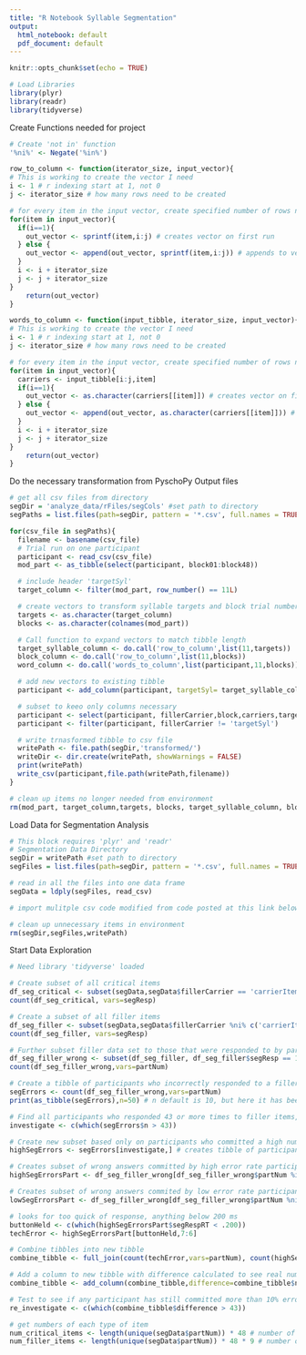 ```yaml
---
title: "R Notebook Syllable Segmentation"
output:
  html_notebook: default
  pdf_document: default
---
```

```r
knitr::opts_chunk$set(echo = TRUE)
```

```r
# Load Libraries
library(plyr)
library(readr)
library(tidyverse)
```

Create Functions needed for project
```r
# Create 'not in' function
'%ni%' <- Negate('%in%')
```

```r
row_to_column <- function(iterator_size, input_vector){
# This is working to create the vector I need
i <- 1 # r indexing start at 1, not 0
j <- iterator_size # how many rows need to be created

# for every item in the input vector, create specified number of rows needed to match length
for(item in input_vector){
  if(i==1){
    out_vector <- sprintf(item,i:j) # creates vector on first run
  } else {
    out_vector <- append(out_vector, sprintf(item,i:j)) # appends to vector on subsequent runs
  }
  i <- i + iterator_size
  j <- j + iterator_size
}
	return(out_vector)
}
```

```r
words_to_column <- function(input_tibble, iterator_size, input_vector){
# This is working to create the vector I need
i <- 1 # r indexing start at 1, not 0
j <- iterator_size # how many rows need to be created

# for every item in the input vector, create specified number of rows needed to match length
for(item in input_vector){
  carriers <- input_tibble[i:j,item]
  if(i==1){
    out_vector <- as.character(carriers[[item]]) # creates vector on first run
  } else {
    out_vector <- append(out_vector, as.character(carriers[[item]])) # appends to vector on subsequent runs
  }
  i <- i + iterator_size
  j <- j + iterator_size
}
	return(out_vector)
}
```

Do the necessary transformation from PyschoPy Output files
```r
# get all csv files from directory
segDir = 'analyze_data/rFiles/segCols' #set path to directory
segPaths = list.files(path=segDir, pattern = '*.csv', full.names = TRUE) #list all the files with path

for(csv_file in segPaths){
  filename <- basename(csv_file)
  # Trial run on one participant
  participant <- read_csv(csv_file)
  mod_part <- as_tibble(select(participant, block01:block48))

  # include header 'targetSyl'
  target_column <- filter(mod_part, row_number() == 11L)

  # create vectors to transform syllable targets and block trial numbers
  targets <- as.character(target_column)
  blocks <- as.character(colnames(mod_part))

  # Call function to expand vectors to match tibble length
  target_syllable_column <- do.call('row_to_column',list(11,targets))
  block_column <- do.call('row_to_column',list(11,blocks))
  word_column <- do.call('words_to_column',list(participant,11,blocks))

  # add new vectors to existing tibble
  participant <- add_column(participant, targetSyl= target_syllable_column, block= block_column, carriers= word_column)

  # subset to keeo only columns necessary
  participant <- select(participant, fillerCarrier,block,carriers,targetSyl,segResp,segRespRT,partNum,session,age,gender,birthCountry,placeResidence,education,preferLanguage,date,expName)
  participant <- filter(participant, fillerCarrier != 'targetSyl')

  # write trnasformed tibble to csv file
  writePath <- file.path(segDir,'transformed/')
  writeDir <- dir.create(writePath, showWarnings = FALSE)
  print(writePath)
  write_csv(participant,file.path(writePath,filename))
}

# clean up items no longer needed from environment
rm(mod_part, target_column,targets, blocks, target_syllable_column, block_column, word_column, csv_file, filename, segDir, writeDir,segPaths,participant)
```

Load Data for Segmentation Analysis
```r
# This block requires 'plyr' and 'readr'
# Segmentation Data Directory
segDir = writePath #set path to directory
segFiles = list.files(path=segDir, pattern = '*.csv', full.names = TRUE) #list all the files with path

# read in all the files into one data frame
segData = ldply(segFiles, read_csv)

# import mulitple csv code modified from code posted at this link below https://datascienceplus.com/how-to-import-multiple-csv-files-simultaneously-in-r-and-create-a-data-frame/

# clean up unnecessary items in environment
rm(segDir,segFiles,writePath)
```


Start Data Exploration
```r
# Need library 'tidyverse' loaded

# Create subset of all critical items
df_seg_critical <- subset(segData,segData$fillerCarrier == 'carrierItem')
count(df_seg_critical, vars=segResp)

# Create a subset of all filler items
df_seg_filler <- subset(segData,segData$fillerCarrier %ni% c('carrierItem','targetSyl'))
count(df_seg_filler, vars=segResp)

# Further subset filler data set to those that were responded to by participants
df_seg_filler_wrong <- subset(df_seg_filler, df_seg_filler$segResp == 1)
count(df_seg_filler_wrong,vars=partNum)

# Create a tibble of participants who incorrectly responded to a filler item
segErrors <- count(df_seg_filler_wrong,vars=partNum)
print(as_tibble(segErrors),n=50) # n default is 10, but here it has been changed to 50 viewable rows

# Find all participants who responded 43 or more times to filler items, will be used to index later
investigate <- c(which(segErrors$n > 43))

# Create new subset based only on participants who committed a high number errors to fillers
highSegErrors <- segErrors[investigate,] # creates tibble of participants and number of errors

# Creates subset of wrong answers committed by high error rate participants
highSegErrorsPart <- df_seg_filler_wrong[df_seg_filler_wrong$partNum %in% highSegErrors$vars,]

# Creates subset of wrong answers commited by low error rate participants
lowSegErrorsPart <- df_seg_filler_wrong[df_seg_filler_wrong$partNum %ni% highSegErrors$vars,]

# looks for too quick of response, anything below 200 ms
buttonHeld <- c(which(highSegErrorsPart$segRespRT < .200))
techError <- highSegErrorsPart[buttonHeld,7:6]

# Combine tibbles into new tibble
combine_tibble <- full_join(count(techError,vars=partNum), count(highSegErrorsPart,vars=partNum), by = 'vars', copy = FALSE, suffix = c(".x", ".y"),)

# Add a column to new tibble with difference calculated to see real number of errors
combine_tibble <- add_column(combine_tibble,difference=combine_tibble$n.y - combine_tibble$n.x,.after = 'n.y')

# Test to see if any participant has still committed more than 10% error rate to filler items
re_investigate <- c(which(combine_tibble$difference > 43))

# get numbers of each type of item
num_critical_items <- length(unique(segData$partNum)) * 48 # number of participants \* 48 trial blocks \* 1 critical item per trial block
num_filler_items <- length(unique(segData$partNum)) * 48 * 9 # number of participants \* 48 trial blocks \* 9 filler items per trial block
```
